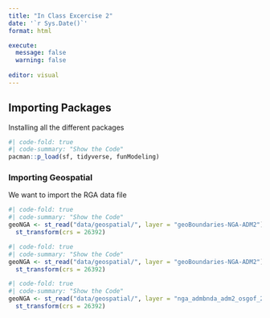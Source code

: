 ```yaml
---
title: "In Class Excercise 2"
date: '`r Sys.Date()`'
format: html

execute: 
  message: false
  warning: false
  
editor: visual
---
```


## Importing Packages

::: callout-note
Installing all the different packages
:::

```r
#| code-fold: true
#| code-summary: "Show the Code"
pacman::p_load(sf, tidyverse, funModeling)
```

### Importing Geospatial

::: callout-note
We want to import the RGA data file
:::

```r
#| code-fold: true
#| code-summary: "Show the Code"
geoNGA <- st_read("data/geospatial/", layer = "geoBoundaries-NGA-ADM2") %>%
  st_transform(crs = 26392)
```

```r
#| code-fold: true
#| code-summary: "Show the Code"
geoNGA <- st_read("data/geospatial/", layer = "geoBoundaries-NGA-ADM2") %>%
  st_transform(crs = 26392)
```

```r
#| code-fold: true
#| code-summary: "Show the Code"
geoNGA <- st_read("data/geospatial/", layer = "nga_admbnda_adm2_osgof_20190417") %>%
  st_transform(crs = 26392)
```

```r
```
